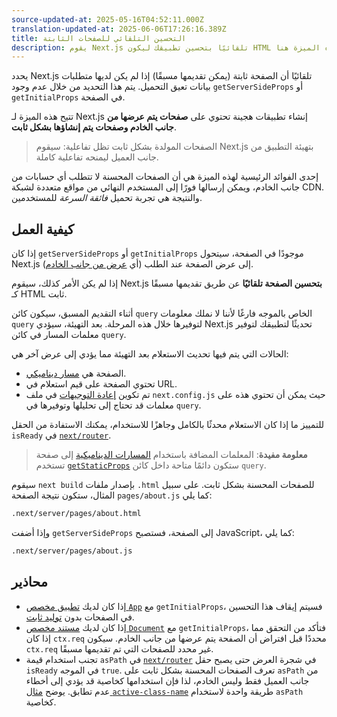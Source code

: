 ```yaml
---
source-updated-at: 2025-05-16T04:52:11.000Z
translation-updated-at: 2025-06-06T17:26:16.389Z
title: التحسين التلقائي للصفحات الثابتة
description: يقوم Next.js تلقائيًا بتحسين تطبيقك ليكون HTML ثابتًا عندما يكون ذلك ممكنًا. تعرف على كيفية عمل هذه الميزة هنا.
---
```


يحدد Next.js تلقائيًا أن الصفحة ثابتة (يمكن تقديمها مسبقًا) إذا لم يكن لديها متطلبات بيانات تعيق التحميل. يتم هذا التحديد من خلال عدم وجود `getServerSideProps` أو `getInitialProps` في الصفحة.

تتيح هذه الميزة لـ Next.js إنشاء تطبيقات هجينة تحتوي على **صفحات يتم عرضها من جانب الخادم وصفحات يتم إنشاؤها بشكل ثابت**.

> الصفحات المولدة بشكل ثابت تظل تفاعلية: سيقوم Next.js بتهيئة التطبيق من جانب العميل ليمنحه تفاعلية كاملة.

إحدى الفوائد الرئيسية لهذه الميزة هي أن الصفحات المحسنة لا تتطلب أي حسابات من جانب الخادم، ويمكن إرسالها فورًا إلى المستخدم النهائي من مواقع متعددة لشبكة CDN. والنتيجة هي تجربة تحميل *فائقة السرعة* للمستخدمين.

## كيفية العمل

إذا كان `getServerSideProps` أو `getInitialProps` موجودًا في الصفحة، سيتحول Next.js إلى عرض الصفحة عند الطلب (أي [عرض من جانب الخادم](/docs/pages/building-your-application/rendering/server-side-rendering)).

إذا لم يكن الأمر كذلك، سيقوم Next.js **بتحسين الصفحة تلقائيًا** عن طريق تقديمها مسبقًا كـ HTML ثابت.

أثناء التقديم المسبق، سيكون كائن `query` الخاص بالموجه فارغًا لأننا لا نملك معلومات `query` لتوفيرها خلال هذه المرحلة. بعد التهيئة، سيؤدي Next.js تحديثًا لتطبيقك لتوفير معلمات المسار في كائن `query`.

الحالات التي يتم فيها تحديث الاستعلام بعد التهيئة مما يؤدي إلى عرض آخر هي:

- الصفحة هي [مسار ديناميكي](/docs/pages/building-your-application/routing/dynamic-routes).
- تحتوي الصفحة على قيم استعلام في URL.
- تم تكوين [إعادة التوجيهات](/docs/pages/api-reference/next-config-js/rewrites) في ملف `next.config.js` حيث يمكن أن تحتوي هذه على معلمات قد تحتاج إلى تحليلها وتوفيرها في `query`.

للتمييز ما إذا كان الاستعلام محدثًا بالكامل وجاهزًا للاستخدام، يمكنك الاستفادة من الحقل `isReady` في [`next/router`](/docs/pages/api-reference/functions/use-router#router-object).

> **معلومة مفيدة**: المعلمات المضافة باستخدام [المسارات الديناميكية](/docs/pages/building-your-application/routing/dynamic-routes) إلى صفحة تستخدم [`getStaticProps`](/docs/pages/building-your-application/data-fetching/get-static-props) ستكون دائمًا متاحة داخل كائن `query`.

سيقوم `next build` بإصدار ملفات `.html` للصفحات المحسنة بشكل ثابت. على سبيل المثال، ستكون نتيجة الصفحة `pages/about.js` كما يلي:

```bash filename="Terminal"
.next/server/pages/about.html
```

وإذا أضفت `getServerSideProps` إلى الصفحة، فستصبح JavaScript، كما يلي:

```bash filename="Terminal"
.next/server/pages/about.js
```

## محاذير

- إذا كان لديك [تطبيق مخصص `App`](/docs/pages/building-your-application/routing/custom-app) مع `getInitialProps`، فسيتم إيقاف هذا التحسين في الصفحات بدون [توليد ثابت](/docs/pages/building-your-application/data-fetching/get-static-props).
- إذا كان لديك [مستند مخصص `Document`](/docs/pages/building-your-application/routing/custom-document) مع `getInitialProps`، فتأكد من التحقق مما إذا كان `ctx.req` محددًا قبل افتراض أن الصفحة يتم عرضها من جانب الخادم. سيكون `ctx.req` غير محدد للصفحات التي تم تقديمها مسبقًا.
- تجنب استخدام قيمة `asPath` في [`next/router`](/docs/pages/api-reference/functions/use-router#router-object) في شجرة العرض حتى يصبح حقل `isReady` في الموجه `true`. تعرف الصفحات المحسنة بشكل ثابت على `asPath` من جانب العميل فقط وليس الخادم، لذا فإن استخدامها كخاصية قد يؤدي إلى أخطاء عدم تطابق. يوضح [مثال `active-class-name`](https://github.com/vercel/next.js/tree/canary/examples/active-class-name) طريقة واحدة لاستخدام `asPath` كخاصية.